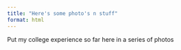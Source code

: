 ```yaml
---
title: "Here's some photo's n stuff"
format: html
---
```


Put my college experience so far here in a series of photos
